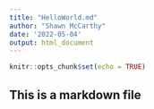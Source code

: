 ```yaml
---
title: "HelloWorld.md"
author: "Shawn McCarthy"
date: '2022-05-04'
output: html_document
---
```


```r
knitr::opts_chunk$set(echo = TRUE)
```

##  This is a markdown file
